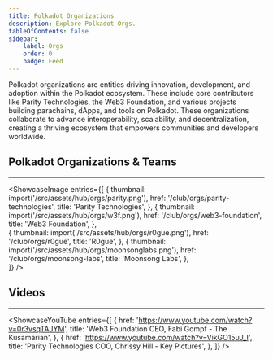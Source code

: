 ```yaml
---
title: Polkadot Organizations
description: Explore Polkadot Orgs.
tableOfContents: false
sidebar: 
    label: Orgs
    order: 0
    badge: Feed
---
```



Polkadot organizations are entities driving innovation, development, and adoption within the Polkadot ecosystem. These include core contributors like Parity Technologies, the Web3 Foundation, and various projects building parachains, dApps, and tools on Polkadot. These organizations collaborate to advance interoperability, scalability, and decentralization, creating a thriving ecosystem that empowers communities and developers worldwide.

## Polkadot Organizations & Teams
----------------
<ShowcaseImage
  entries={[
        {
      thumbnail: import('/src/assets/hub/orgs/parity.png'),
      href: '/club/orgs/parity-technologies',
      title: 'Parity Technologies',
    },
                     {
      thumbnail: import('/src/assets/hub/orgs/w3f.png'),
      href: '/club/orgs/web3-foundation',
      title: 'Web3 Foundation',
      },  
              {
      thumbnail: import('/src/assets/hub/orgs/r0gue.png'),
      href: '/club/orgs/r0gue',
      title: 'R0gue',
    },
                     {
      thumbnail: import('/src/assets/hub/orgs/moonsonglabs.png'),
      href: '/club/orgs/moonsong-labs',
      title: 'Moonsong Labs',
      },  
  ]}
/>



## Videos
----------------
<ShowcaseYouTube
  entries={[
    {
      href: 'https://www.youtube.com/watch?v=0r3vsqTAJYM',
      title: 'Web3 Foundation CEO, Fabi Gompf - The Kusamarian',
    },
    {
      href: 'https://www.youtube.com/watch?v=VikGO15uJ_I',
      title: 'Parity Technologies COO, Chrissy Hill - Key Pictures',
    },
  ]}
/>